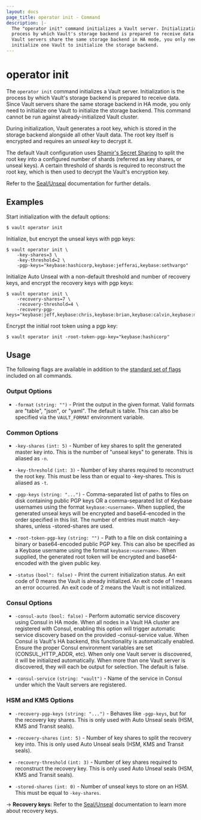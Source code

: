 ```yaml
---
layout: docs
page_title: operator init - Command
description: |-
  The "operator init" command initializes a Vault server. Initialization is the
  process by which Vault's storage backend is prepared to receive data. Since
  Vault servers share the same storage backend in HA mode, you only need to
  initialize one Vault to initialize the storage backend.
---
```


# operator init

The `operator init` command initializes a Vault server. Initialization is the
process by which Vault's storage backend is prepared to receive data. Since
Vault servers share the same storage backend in HA mode, you only need to
initialize one Vault to initialize the storage backend.
This command cannot be run against already-initialized Vault cluster.

During initialization, Vault generates a root key, which is stored in the storage backend alongside all other Vault data. The root key itself is encrypted and requires an _unseal key_ to decrypt it.

The default Vault configuration uses [Shamir's Secret Sharing](https://en.wikipedia.org/wiki/Shamir%27s_Secret_Sharing) to split the root key into a configured number of shards (referred as key shares, or unseal keys). A certain threshold of shards is required to reconstruct the root key, which is then used to decrypt the Vault's encryption key.

Refer to the [Seal/Unseal](/docs/concepts/seal#seal-unseal) documentation for further details.

## Examples

Start initialization with the default options:

```shell-session
$ vault operator init
```

Initialize, but encrypt the unseal keys with pgp keys:

```shell-session
$ vault operator init \
    -key-shares=3 \
    -key-threshold=2 \
    -pgp-keys="keybase:hashicorp,keybase:jefferai,keybase:sethvargo"
```

Initialize Auto Unseal with a non-default threshold and number of recovery keys, and encrypt the recovery keys with pgp keys:

```shell-session
$ vault operator init \
    -recovery-shares=7 \
    -recovery-threshold=4 \
    -recovery-pgp-keys="keybase:jeff,keybase:chris,keybase:brian,keybase:calvin,keybase:matthew,keybase:vishal,keybase:nick"
```

Encrypt the initial root token using a pgp key:

```shell-session
$ vault operator init -root-token-pgp-key="keybase:hashicorp"
```

## Usage

The following flags are available in addition to the [standard set of
flags](/docs/commands) included on all commands.

### Output Options

- `-format` `(string: "")` - Print the output in the given format. Valid formats
  are "table", "json", or "yaml". The default is table. This can also be
  specified via the `VAULT_FORMAT` environment variable.

### Common Options

- `-key-shares` `(int: 5)` - Number of key shares to split the generated master
  key into. This is the number of "unseal keys" to generate. This is aliased as
  `-n`.

- `-key-threshold` `(int: 3)` - Number of key shares required to reconstruct the
  root key. This must be less than or equal to -key-shares. This is aliased as
  `-t`.

- `-pgp-keys` `(string: "...")` - Comma-separated list of paths to files on disk
  containing public PGP keys OR a comma-separated list of Keybase usernames
  using the format `keybase:<username>`. When supplied, the generated unseal
  keys will be encrypted and base64-encoded in the order specified in this list.
  The number of entries must match -key-shares, unless -stored-shares are used.

- `-root-token-pgp-key` `(string: "")` - Path to a file on disk containing a
  binary or base64-encoded public PGP key. This can also be specified as a
  Keybase username using the format `keybase:<username>`. When supplied, the
  generated root token will be encrypted and base64-encoded with the given
  public key.

- `-status` `(bool": false)` - Print the current initialization status. An exit
  code of 0 means the Vault is already initialized. An exit code of 1 means an
  error occurred. An exit code of 2 means the Vault is not initialized.

### Consul Options

- `-consul-auto` `(bool: false)` - Perform automatic service discovery using
  Consul in HA mode. When all nodes in a Vault HA cluster are registered with
  Consul, enabling this option will trigger automatic service discovery based on
  the provided -consul-service value. When Consul is Vault's HA backend, this
  functionality is automatically enabled. Ensure the proper Consul environment
  variables are set (CONSUL_HTTP_ADDR, etc). When only one Vault server is
  discovered, it will be initialized automatically. When more than one Vault
  server is discovered, they will each be output for selection. The default is
  false.

- `-consul-service` `(string: "vault")` - Name of the service in Consul under
  which the Vault servers are registered.

### HSM and KMS Options

- `-recovery-pgp-keys` `(string: "...")` - Behaves like `-pgp-keys`, but for the
  recovery key shares. This is only used with Auto Unseal seals (HSM, KMS and Transit seals).

- `-recovery-shares` `(int: 5)` - Number of key shares to split the recovery key
  into. This is only used Auto Unseal seals (HSM, KMS and Transit seals).

- `-recovery-threshold` `(int: 3)` - Number of key shares required to
  reconstruct the recovery key. This is only used Auto Unseal seals (HSM, KMS and Transit seals).

- `-stored-shares` `(int: 0)` - Number of unseal keys to store on an HSM. This
  must be equal to `-key-shares`.

-> **Recovery keys:** Refer to the
 [Seal/Unseal](/docs/concepts/seal#recovery-key) documentation to learn more
 about recovery keys.

